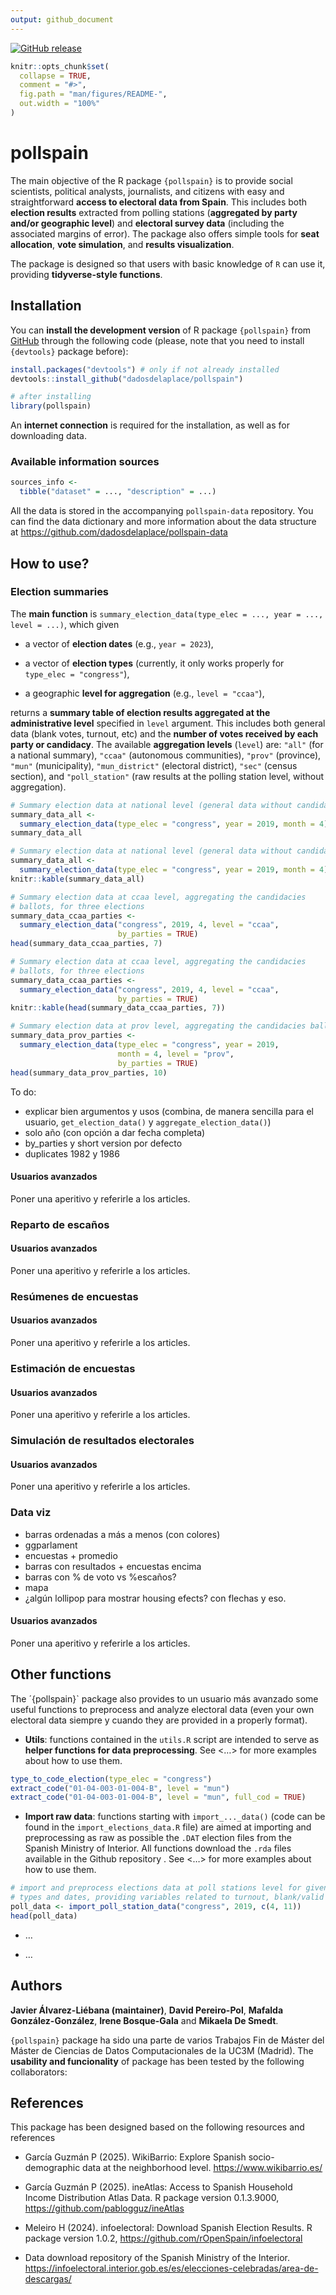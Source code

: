 ```yaml
---
output: github_document
---
```


<!-- README.md is generated from README.Rmd. Please edit that file -->

<!-- badges: start -->
[![GitHub release](https://img.shields.io/github/v/release/dadosdelaplace/pollspain)](https://github.com/dadosdelaplace/pollspain/releases)
<!-- badges: end -->

```r
knitr::opts_chunk$set(
  collapse = TRUE,
  comment = "#>",
  fig.path = "man/figures/README-",
  out.width = "100%"
)
```

# pollspain

The main objective of the R package `{pollspain}` is to provide social scientists, political analysts, journalists, and citizens with easy and straightforward **access to electoral data from Spain**. This includes both **election results** extracted from polling stations (**aggregated by party and/or geographic level**) and **electoral survey data** (including the associated margins of error). The package also offers simple tools for **seat allocation**, **vote simulation**, and **results visualization**.

The package is designed so that users with basic knowledge of `R` can use it, providing **tidyverse-style functions**.

## Installation

You can **install the development version** of R package `{pollspain}` from [GitHub](https://github.com/) through the following code (please, note that you need to install `{devtools}` package before):

```r
install.packages("devtools") # only if not already installed
devtools::install_github("dadosdelaplace/pollspain")
```


```r
# after installing
library(pollspain)
```

An **internet connection** is required for the installation, as well as for downloading data.

### Available information sources


```r
sources_info <-
  tibble("dataset" = ..., "description" = ...)
```

All the data is stored in the accompanying `pollspain-data` repository. You can find the data dictionary and more information about the data structure at <https://github.com/dadosdelaplace/pollspain-data>

## How to use?

### Election summaries

The **main function** is `summary_election_data(type_elec = ..., year = ..., level = ...)`, which given

* a vector of **election dates** (e.g., `year = 2023`),

* a vector of **election types** (currently, it only works properly for `type_elec = "congress"`),

* a geographic **level for aggregation** (e.g., `level = "ccaa"`),

returns a **summary table of election results aggregated at the administrative level** specified in `level` argument. This includes both general data (blank votes, turnout, etc) and the **number of votes received by each party or candidacy**. The available **aggregation levels** (`level`) are: `"all"` (for a national summary), `"ccaa"` (autonomous communities), `"prov"` (province), `"mun"` (municipality), `"mun_district"` (electoral district), `"sec"` (census section), and `"poll_station"` (raw results at the polling station level, without aggregation).

```r
# Summary election data at national level (general data without candidacies ballots)
summary_data_all <-
  summary_election_data(type_elec = "congress", year = 2019, month = 4)
summary_data_all
```

```r
# Summary election data at national level (general data without candidacies ballots)
summary_data_all <-
  summary_election_data(type_elec = "congress", year = 2019, month = 4)
knitr::kable(summary_data_all)
```

```r
# Summary election data at ccaa level, aggregating the candidacies
# ballots, for three elections
summary_data_ccaa_parties <-
  summary_election_data("congress", 2019, 4, level = "ccaa",
                        by_parties = TRUE)
head(summary_data_ccaa_parties, 7)
```

```r
# Summary election data at ccaa level, aggregating the candidacies
# ballots, for three elections
summary_data_ccaa_parties <-
  summary_election_data("congress", 2019, 4, level = "ccaa",
                        by_parties = TRUE)
knitr::kable(head(summary_data_ccaa_parties, 7))
```

```r
# Summary election data at prov level, aggregating the candidacies ballots
summary_data_prov_parties <-
  summary_election_data(type_elec = "congress", year = 2019,
                        month = 4, level = "prov",
                        by_parties = TRUE)
head(summary_data_prov_parties, 10)
```

To do:

* explicar bien argumentos y usos (combina, de manera sencilla para el usuario, `get_election_data()` y `aggregate_election_data()`)
* solo año (con opción a dar fecha completa)
* by_parties y short version por defecto
* duplicates 1982 y 1986

#### Usuarios avanzados

Poner una aperitivo y referirle a los articles.

### Reparto de escaños

#### Usuarios avanzados

Poner una aperitivo y referirle a los articles.


### Resúmenes de encuestas

#### Usuarios avanzados

Poner una aperitivo y referirle a los articles.


### Estimación de encuestas

#### Usuarios avanzados

Poner una aperitivo y referirle a los articles.


### Simulación de resultados electorales

#### Usuarios avanzados

Poner una aperitivo y referirle a los articles.


### Data viz

* barras ordenadas a más a menos (con colores)
* ggparlament
* encuestas + promedio
* barras con resultados + encuestas encima
* barras con % de voto vs %escaños?
* mapa
* ¿algún lollipop para mostrar housing efects? con flechas y eso.

#### Usuarios avanzados

Poner una aperitivo y referirle a los articles.


## Other functions

The ´{pollspain}` package also provides to un usuario más avanzado some useful functions to preprocess and analyze electoral data (even your own electoral data siempre y cuando they are provided in a properly format).

* **Utils**: functions contained in the `utils.R` script are intended to serve as **helper functions for data preprocessing**. See <...> for more examples about how to use them.

```r
type_to_code_election(type_elec = "congress")
extract_code("01-04-003-01-004-B", level = "mun")
extract_code("01-04-003-01-004-B", level = "mun", full_cod = TRUE)
```

* **Import raw data**: functions starting with `import_..._data()` (code can be found in the `import_elections_data.R` file) are aimed at importing and preprocessing as raw as possible the `.DAT` election files from the Spanish Ministry of Interior. All functions download the `.rda` files available in the Github repository \url{https://github.com/dadosdelaplace/pollspain-data}. See <...> for more examples about how to use them.


```r
# import and preprocess elections data at poll stations level for given election
# types and dates, providing variables related to turnout, blank/valid votes, etc
poll_data <- import_poll_station_data("congress", 2019, c(4, 11))
head(poll_data)
```

* ...

* ...

<!--

## Datos del CERA (pending)

According to the National Statistics Institute (INE):

«The electoral roll contains the registration of those who meet the requirements to be voters and are not definitively or temporarily deprived of the right to vote. The electoral roll is composed of:

* The electoral roll of Spanish citizens residing in Spain (CER).

* The electoral roll of Spanish citizens residing abroad (CERA).

The electoral roll of residents in Spain who are nationals of countries with Agreements for municipal elections (CERE Agreements), and the electoral roll of citizens of the European Union residing in Spain for municipal and European Parliament elections (CERE EU).»

The `get_CERA_data()` function returns the data related to the CERA.

```r
ccaa_CERA_data <- get_CERA_data(election_data, level = "ccaa")
```

-->


## Authors

**Javier Álvarez-Liébana (maintainer)**, **David Pereiro-Pol**, **Mafalda González-González**, **Irene Bosque-Gala** and **Mikaela De Smedt**. 

`{pollspain}` package ha sido una parte de varios Trabajos Fin de Máster del Máster de Ciencias de Datos Computacionales de la UC3M (Madrid). The **usability and funcionality** of package has been tested by the following collaborators: 

## References

This package has been designed based on the following resources and references

* García Guzmán P (2025). WikiBarrio: Explore Spanish socio-demographic data at the neighborhood level. <https://www.wikibarrio.es/>


* García Guzmán P (2025). ineAtlas: Access to Spanish Household Income Distribution Atlas Data. R package version 0.1.3.9000, <https://github.com/pablogguz/ineAtlas>


* Meleiro H (2024). infoelectoral: Download Spanish Election Results. R package version 1.0.2, <https://github.com/rOpenSpain/infoelectoral>


* Data download repository of the Spanish Ministry of the Interior. <https://infoelectoral.interior.gob.es/es/elecciones-celebradas/area-de-descargas/>
